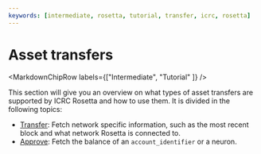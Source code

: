 ```yaml
---
keywords: [intermediate, rosetta, tutorial, transfer, icrc, rosetta]
---
```



# Asset transfers

<MarkdownChipRow labels={["Intermediate", "Tutorial" ]} />


This section will give you an overview on what types of asset transfers are supported by ICRC Rosetta and how to use them. 
It is divided in the following topics:


- [Transfer](/docs/developer-docs/defi/rosetta/icp_rosetta/data_api/network.mdx): Fetch network specific information, such as the most recent block and what network Rosetta is connected to. 
- [Approve](/docs/developer-docs/defi/rosetta/icp_rosetta/data_api/balances.mdx): Fetch the balance of an `account_identifier` or a neuron.
